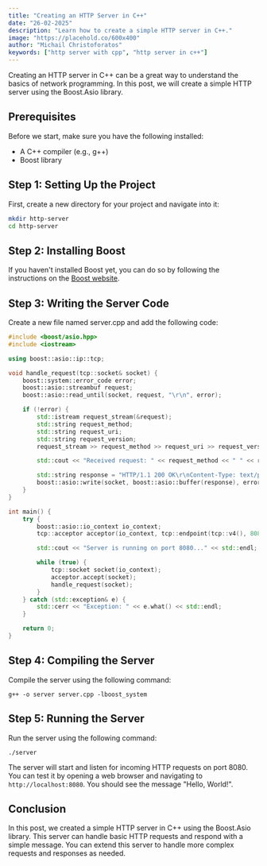 ```yaml
---
title: "Creating an HTTP Server in C++"
date: "26-02-2025"
description: "Learn how to create a simple HTTP server in C++."
image: "https://placehold.co/600x400"
author: "Michail Christoforatos"
keywords: ["http server with cpp", "http server in c++"]
---
```

Creating an HTTP server in C++ can be a great way to understand the basics of network programming. In this post, we will create a simple HTTP server using the Boost.Asio library.

## Prerequisites

Before we start, make sure you have the following installed:

- A C++ compiler (e.g., g++)
- Boost library

## Step 1: Setting Up the Project

First, create a new directory for your project and navigate into it:

```sh
mkdir http-server
cd http-server
```

## Step 2: Installing Boost
If you haven't installed Boost yet, you can do so by following the instructions on the [Boost website](https://google.com).

## Step 3: Writing the Server Code
Create a new file named server.cpp and add the following code:

```cpp
#include <boost/asio.hpp>
#include <iostream>

using boost::asio::ip::tcp;

void handle_request(tcp::socket& socket) {
    boost::system::error_code error;
    boost::asio::streambuf request;
    boost::asio::read_until(socket, request, "\r\n", error);

    if (!error) {
        std::istream request_stream(&request);
        std::string request_method;
        std::string request_uri;
        std::string request_version;
        request_stream >> request_method >> request_uri >> request_version;

        std::cout << "Received request: " << request_method << " " << request_uri << " " << request_version << std::endl;

        std::string response = "HTTP/1.1 200 OK\r\nContent-Type: text/plain\r\n\r\nHello, World!";
        boost::asio::write(socket, boost::asio::buffer(response), error);
    }
}

int main() {
    try {
        boost::asio::io_context io_context;
        tcp::acceptor acceptor(io_context, tcp::endpoint(tcp::v4(), 8080));

        std::cout << "Server is running on port 8080..." << std::endl;

        while (true) {
            tcp::socket socket(io_context);
            acceptor.accept(socket);
            handle_request(socket);
        }
    } catch (std::exception& e) {
        std::cerr << "Exception: " << e.what() << std::endl;
    }

    return 0;
}
```

## Step 4: Compiling the Server
Compile the server using the following command:
```
g++ -o server server.cpp -lboost_system
```

## Step 5: Running the Server
Run the server using the following command:
```
./server
```
The server will start and listen for incoming HTTP requests on port 8080. You can test it by opening a web browser and navigating to `http://localhost:8080`. You should see the message "Hello, World!".

## Conclusion
In this post, we created a simple HTTP server in C++ using the Boost.Asio library. This server can handle basic HTTP requests and respond with a simple message. You can extend this server to handle more complex requests and responses as needed.